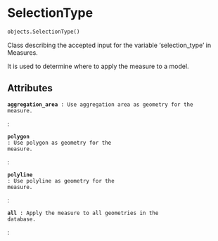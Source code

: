 # SelectionType { #flood_adapt.objects.SelectionType }

```python
objects.SelectionType()
```

Class describing the accepted input for the variable 'selection_type' in Measures.

It is used to determine where to apply the measure to a model.

## Attributes {.doc-section .doc-section-attributes}

<code>[**aggregation_area**]{.parameter-name} [:]{.parameter-annotation-sep} [Use aggregation area as geometry for the measure.]{.parameter-annotation}</code>

:

<code>[**polygon**]{.parameter-name} [:]{.parameter-annotation-sep} [Use polygon as geometry for the measure.]{.parameter-annotation}</code>

:

<code>[**polyline**]{.parameter-name} [:]{.parameter-annotation-sep} [Use polyline as geometry for the measure.]{.parameter-annotation}</code>

:

<code>[**all**]{.parameter-name} [:]{.parameter-annotation-sep} [Apply the measure to all geometries in the database.]{.parameter-annotation}</code>

:
